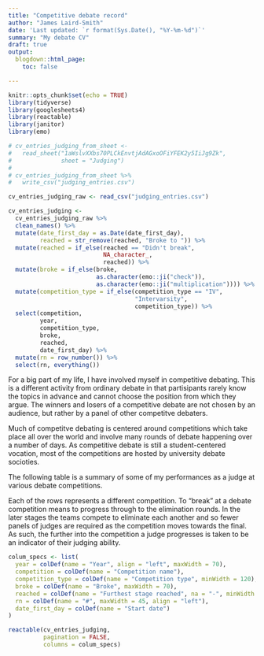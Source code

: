 ```yaml
---
title: "Competitive debate record"
author: "James Laird-Smith"
date: 'Last updated: `r format(Sys.Date(), "%Y-%m-%d")`'
summary: "My debate CV"
draft: true
output:
  blogdown::html_page:
    toc: false

---
```

<style>
.article-container {
  max-width: 1200px;
}

.article-date {
  display:none;
}
</style>


```r
knitr::opts_chunk$set(echo = TRUE)
library(tidyverse)
library(googlesheets4)
library(reactable)
library(janitor)
library(emo)
```


```r
# cv_entries_judging_from_sheet <-
#   read_sheet("1aWslvXXbs70PLCkEnvtjAdAGxoOFiYFEK2y5IiJg9Zk",
#              sheet = "Judging")
# 
# cv_entries_judging_from_sheet %>%
#   write_csv("judging_entries.csv")
```


```r
cv_entries_judging_raw <- read_csv("judging_entries.csv")
```


```r
cv_entries_judging <- 
  cv_entries_judging_raw %>% 
  clean_names() %>% 
  mutate(date_first_day = as.Date(date_first_day),
         reached = str_remove(reached, "Broke to ")) %>%
  mutate(reached = if_else(reached == "Didn't break",
                           NA_character_,
                           reached)) %>% 
  mutate(broke = if_else(broke,
                         as.character(emo::ji("check")),
                         as.character(emo::ji("multiplication")))) %>% 
  mutate(competition_type = if_else(competition_type == "IV",
                                    "Intervarsity",
                                    competition_type)) %>% 
  select(competition,
         year,
         competition_type,
         broke,
         reached,
         date_first_day) %>% 
  mutate(rn = row_number()) %>% 
  select(rn, everything())
```

For a big part of my life, I have involved myself in competitive debating.
This is a different activity from ordinary debate in that partisipants rarely 
know the topics in advance and cannot choose the position from which they argue. 
The winners and losers of a competitive debate are not chosen by an audience, 
but rather by a panel of other competitve debaters. 

Much of competitve debating is centered around competitions which take place 
all over the world and involve many rounds of debate happening over a number of
days. As competitive debate is still a student-centered vocation, most of the
competitions are hosted by university debate socioties.

The following table is a summary of some of my performances as a judge at
various debate competitions.

Each of the rows represents a different competition. To "break" at a debate
competition means to progress through to the elimination rounds. In the later
stages the teams compete to eliminate each another and so fewer panels of
judges are required as the competition moves towards the final. As such, the
further into the competition a judge progresses is taken to be an indicator 
of their judging ability.

```r
colum_specs <- list(
  year = colDef(name = "Year", align = "left", maxWidth = 70),
  competition = colDef(name = "Competition name"),
  competition_type = colDef(name = "Competition type", minWidth = 120),
  broke = colDef(name = "Broke", maxWidth = 70),
  reached = colDef(name = "Furthest stage reached", na = "-", minWidth = 120),
  rn = colDef(name = "#", maxWidth = 45, align = "left"),
  date_first_day = colDef(name = "Start date")
)

reactable(cv_entries_judging,
          pagination = FALSE,
          columns = colum_specs)
```
